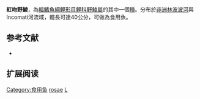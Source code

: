 {{Speciesbox
| name = 紅吻野鯪
| image = 
| status = LC
| status_system = iucn3.1
| genus = Labeo
| species = rosae
| authority = [[Steindachner|Steindachner]], 1894
| synonyms = *''Labeo hamiltoni''<br /><small>Gilchrist & Thompson, 1917</small>
*''Labeo transvaalensis''<br /><small>Methuen, 1911</small>
}}
'''紅吻野鯪'''，為[[輻鰭魚綱|輻鰭魚綱]][[鯉形目|鯉形目]][[鯉科|鯉科]][[野鯪屬|野鯪屬]]的其中一個[[種|種]]。分布於[[非洲|非洲]][[林波波河|林波波河]]與Incomati河流域，體長可達40公分，可做為食用魚。

== 参考文献 ==
{{refbegin}}
*{{FishBase_species|genus=Labeo|species=rosae|year=2011|month=12}}
{{refend}}

== 扩展阅读 ==
{{refbegin}}
{{wikispecies-inline|Labeo rosae|紅吻野鯪}}
{{refend}}
{{Taxonbar|from=Q80329}}

[[Category:食用鱼|Category:食用鱼]]
[[Category:野鯪屬|rosae]]
[[Category:1894年描述的鱼类|L]]


{{魚類小作品}}